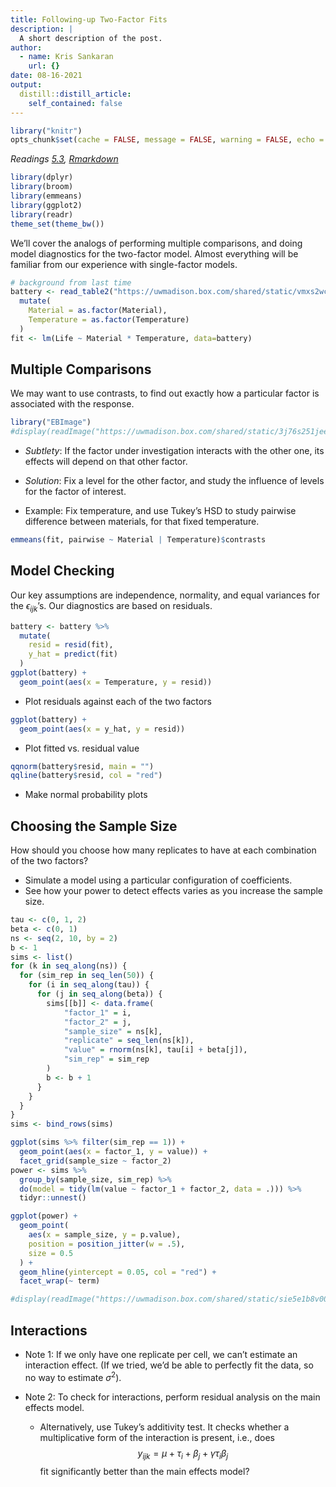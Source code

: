 ```yaml
---
title: Following-up Two-Factor Fits
description: |
  A short description of the post.
author:
  - name: Kris Sankaran
    url: {}
date: 08-16-2021
output:
  distill::distill_article:
    self_contained: false
---
```


```r
library("knitr")
opts_chunk$set(cache = FALSE, message = FALSE, warning = FALSE, echo = TRUE)
```

_Readings [5.3](), [Rmarkdown]()_

```r
library(dplyr)
library(broom)
library(emmeans)
library(ggplot2)
library(readr)
theme_set(theme_bw())
```

We’ll cover the analogs of performing multiple comparisons, and doing model
diagnostics for the two-factor model. Almost everything will be familiar from
our experience with single-factor models.

```r
# background from last time
battery <- read_table2("https://uwmadison.box.com/shared/static/vmxs2wcsdxkdjujp85nw5kvk83xz4gl9.txt") %>%
  mutate(
    Material = as.factor(Material),
    Temperature = as.factor(Temperature)
  )
fit <- lm(Life ~ Material * Temperature, data=battery)
```

## Multiple Comparisons

We may want to use contrasts, to find out exactly how a particular factor is
associated with the response.

```r
library("EBImage")
#display(readImage("https://uwmadison.box.com/shared/static/3j76s251jeervxrqheo8dqrm5vvq7e63.png"), method = "raster")
```

* _Subtlety_: If the factor under investigation interacts with the other one,
its effects will depend on that other factor.

* _Solution_: Fix a level for the other factor, and study the influence of
levels for the factor of interest.

* Example: Fix temperature, and use Tukey’s HSD to study pairwise difference
between materials, for that fixed temperature.

```r
emmeans(fit, pairwise ~ Material | Temperature)$contrasts
```

## Model Checking

Our key assumptions are independence, normality, and equal variances for the
$\epsilon_{ijk}$’s. Our diagnostics are based on residuals.

```r
battery <- battery %>%
  mutate(
    resid = resid(fit),
    y_hat = predict(fit)
  )
ggplot(battery) +
  geom_point(aes(x = Temperature, y = resid))
```

* Plot residuals against each of the two factors

```r
ggplot(battery) +
  geom_point(aes(x = y_hat, y = resid))
```

* Plot fitted vs. residual value

```r
qqnorm(battery$resid, main = "")
qqline(battery$resid, col = "red")
```

* Make normal probability plots
 
## Choosing the Sample Size

How should you choose how many replicates to have at each combination of the two
factors?

* Simulate a model using a particular configuration of coefficients. 
* See how your power to detect effects varies as you increase the sample size.

```r
tau <- c(0, 1, 2)
beta <- c(0, 1)
ns <- seq(2, 10, by = 2)
b <- 1
sims <- list()
for (k in seq_along(ns)) {
  for (sim_rep in seq_len(50)) {
    for (i in seq_along(tau)) {
      for (j in seq_along(beta)) {
        sims[[b]] <- data.frame(
            "factor_1" = i,
            "factor_2" = j,
            "sample_size" = ns[k],
            "replicate" = seq_len(ns[k]),
            "value" = rnorm(ns[k], tau[i] + beta[j]),
            "sim_rep" = sim_rep
        )
        b <- b + 1
      }
    }
  }
}
sims <- bind_rows(sims)
```


```r
ggplot(sims %>% filter(sim_rep == 1)) +
  geom_point(aes(x = factor_1, y = value)) +
  facet_grid(sample_size ~ factor_2)
power <- sims %>%
  group_by(sample_size, sim_rep) %>%
  do(model = tidy(lm(value ~ factor_1 + factor_2, data = .))) %>%
  tidyr::unnest()
```


```r
ggplot(power) +
  geom_point(
    aes(x = sample_size, y = p.value),
    position = position_jitter(w = .5),
    size = 0.5
  ) +
  geom_hline(yintercept = 0.05, col = "red") +
  facet_wrap(~ term)
```

```r
#display(readImage("https://uwmadison.box.com/shared/static/sie5e1b8v005l5ow8wzbtpehfdpn7wnf.png"), method = "raster")
```


## Interactions

* Note 1: If we only have one replicate per cell, we can’t estimate an
interaction effect. (If we tried, we’d be able to perfectly fit the data, so no
way to estimate $\sigma^2$).

* Note 2: To check for interactions, perform residual analysis on the main
effects model.
  - Alternatively, use Tukey's additivity test. It checks whether a multiplicative form of the
  interaction is present, i.e., does
  $$~y_{ijk} = \mu + \tau_i + \beta_j + \gamma \tau_i \beta_j~$$ 
  fit significantly better than the main effects model?
